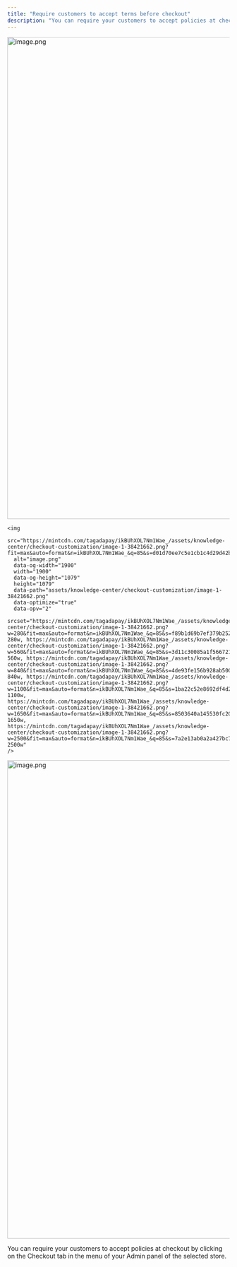 ```yaml
---
title: "Require customers to accept terms before checkout"
description: "You can require your customers to accept policies at checkout by clicking on the Checkout tab in the menu of your Admin panel of the selected store."
---
```



<Steps>
  <Step title="Click on Checkout, then click on Behaviour and Edit Legal Information at the bottom of the page.">
    <img
      src="https://mintcdn.com/tagadapay/MAAamJh2LQv3OeUe/assets/knowledge-center/checkout-customization/image-f23f446b.png?fit=max&auto=format&n=MAAamJh2LQv3OeUe&q=85&s=21f7d13b75d6028a7388a6e18e47acc3"
      alt="image.png"
      data-og-width="1919"
      width="1919"
      data-og-height="1091"
      height="1091"
      data-path="assets/knowledge-center/checkout-customization/image-f23f446b.png"
      data-optimize="true"
      data-opv="2"
      srcset="https://mintcdn.com/tagadapay/MAAamJh2LQv3OeUe/assets/knowledge-center/checkout-customization/image-f23f446b.png?w=280&fit=max&auto=format&n=MAAamJh2LQv3OeUe&q=85&s=9c00e41a8e08e560938d16e647b1543d 280w, https://mintcdn.com/tagadapay/MAAamJh2LQv3OeUe/assets/knowledge-center/checkout-customization/image-f23f446b.png?w=560&fit=max&auto=format&n=MAAamJh2LQv3OeUe&q=85&s=5c2f846e08db7b91ced20da6703d77c2 560w, https://mintcdn.com/tagadapay/MAAamJh2LQv3OeUe/assets/knowledge-center/checkout-customization/image-f23f446b.png?w=840&fit=max&auto=format&n=MAAamJh2LQv3OeUe&q=85&s=509de685fc312fea76eb806f5ea27a3f 840w, https://mintcdn.com/tagadapay/MAAamJh2LQv3OeUe/assets/knowledge-center/checkout-customization/image-f23f446b.png?w=1100&fit=max&auto=format&n=MAAamJh2LQv3OeUe&q=85&s=fc906b384b2a3ba889417bc465da2c8d 1100w, https://mintcdn.com/tagadapay/MAAamJh2LQv3OeUe/assets/knowledge-center/checkout-customization/image-f23f446b.png?w=1650&fit=max&auto=format&n=MAAamJh2LQv3OeUe&q=85&s=994683d9797d48e0ed5929f3acc43bfa 1650w, https://mintcdn.com/tagadapay/MAAamJh2LQv3OeUe/assets/knowledge-center/checkout-customization/image-f23f446b.png?w=2500&fit=max&auto=format&n=MAAamJh2LQv3OeUe&q=85&s=b88e4179607989be0b10051024f88fee 2500w"
    />

    <img
      src="https://mintcdn.com/tagadapay/ikBUhXOL7Nm1Wae_/assets/knowledge-center/checkout-customization/image-1-38421662.png?fit=max&auto=format&n=ikBUhXOL7Nm1Wae_&q=85&s=d01d70ee7c5e1cb1c4d29d42b5f79539"
      alt="image.png"
      data-og-width="1900"
      width="1900"
      data-og-height="1079"
      height="1079"
      data-path="assets/knowledge-center/checkout-customization/image-1-38421662.png"
      data-optimize="true"
      data-opv="2"
      srcset="https://mintcdn.com/tagadapay/ikBUhXOL7Nm1Wae_/assets/knowledge-center/checkout-customization/image-1-38421662.png?w=280&fit=max&auto=format&n=ikBUhXOL7Nm1Wae_&q=85&s=f89b1d69b7ef379b2527b54ec6c00a2b 280w, https://mintcdn.com/tagadapay/ikBUhXOL7Nm1Wae_/assets/knowledge-center/checkout-customization/image-1-38421662.png?w=560&fit=max&auto=format&n=ikBUhXOL7Nm1Wae_&q=85&s=3d11c30085a1f5667211d57f1a0aebef 560w, https://mintcdn.com/tagadapay/ikBUhXOL7Nm1Wae_/assets/knowledge-center/checkout-customization/image-1-38421662.png?w=840&fit=max&auto=format&n=ikBUhXOL7Nm1Wae_&q=85&s=4de93fe156b928ab500849d7cf6e1541 840w, https://mintcdn.com/tagadapay/ikBUhXOL7Nm1Wae_/assets/knowledge-center/checkout-customization/image-1-38421662.png?w=1100&fit=max&auto=format&n=ikBUhXOL7Nm1Wae_&q=85&s=1ba22c52e8692df4d23ea34fc776869a 1100w, https://mintcdn.com/tagadapay/ikBUhXOL7Nm1Wae_/assets/knowledge-center/checkout-customization/image-1-38421662.png?w=1650&fit=max&auto=format&n=ikBUhXOL7Nm1Wae_&q=85&s=8503640a145530fc209e781ef24fe4da 1650w, https://mintcdn.com/tagadapay/ikBUhXOL7Nm1Wae_/assets/knowledge-center/checkout-customization/image-1-38421662.png?w=2500&fit=max&auto=format&n=ikBUhXOL7Nm1Wae_&q=85&s=7a2e13ab0a2a427bc795be76a71759f9 2500w"
    />
  </Step>
  <Step title="Click on the button Require Terms Acceptance to enable it.">
    <img
      src="https://mintcdn.com/tagadapay/MAAamJh2LQv3OeUe/assets/knowledge-center/checkout-customization/image-ebdaab74.png?fit=max&auto=format&n=MAAamJh2LQv3OeUe&q=85&s=cafbd84a68ca34939726a3f491404930"
      alt="image.png"
      data-og-width="1919"
      width="1919"
      data-og-height="1082"
      height="1082"
      data-path="assets/knowledge-center/checkout-customization/image-ebdaab74.png"
      data-optimize="true"
      data-opv="2"
      srcset="https://mintcdn.com/tagadapay/MAAamJh2LQv3OeUe/assets/knowledge-center/checkout-customization/image-ebdaab74.png?w=280&fit=max&auto=format&n=MAAamJh2LQv3OeUe&q=85&s=d45aa6a95373cf0a711f0e6638a8c2cb 280w, https://mintcdn.com/tagadapay/MAAamJh2LQv3OeUe/assets/knowledge-center/checkout-customization/image-ebdaab74.png?w=560&fit=max&auto=format&n=MAAamJh2LQv3OeUe&q=85&s=a52a938a38326d4b2a40965f06c539fd 560w, https://mintcdn.com/tagadapay/MAAamJh2LQv3OeUe/assets/knowledge-center/checkout-customization/image-ebdaab74.png?w=840&fit=max&auto=format&n=MAAamJh2LQv3OeUe&q=85&s=b5d5c9e85a1e8d5f58b4ce0abc65449f 840w, https://mintcdn.com/tagadapay/MAAamJh2LQv3OeUe/assets/knowledge-center/checkout-customization/image-ebdaab74.png?w=1100&fit=max&auto=format&n=MAAamJh2LQv3OeUe&q=85&s=bbfeaa6f1b6137b5940f6570a5e79671 1100w, https://mintcdn.com/tagadapay/MAAamJh2LQv3OeUe/assets/knowledge-center/checkout-customization/image-ebdaab74.png?w=1650&fit=max&auto=format&n=MAAamJh2LQv3OeUe&q=85&s=6769abbe9734fe1811e8ac083cca1119 1650w, https://mintcdn.com/tagadapay/MAAamJh2LQv3OeUe/assets/knowledge-center/checkout-customization/image-ebdaab74.png?w=2500&fit=max&auto=format&n=MAAamJh2LQv3OeUe&q=85&s=57c01b0f852f3668540ab1b037fe5857 2500w"
    />
  </Step>
  <Step title="Once you are done, don’t forget to click on Save changes.">
    
  </Step>
</Steps>

You can require your customers to accept policies at checkout by clicking on the Checkout tab in the menu of your Admin panel of the selected store.